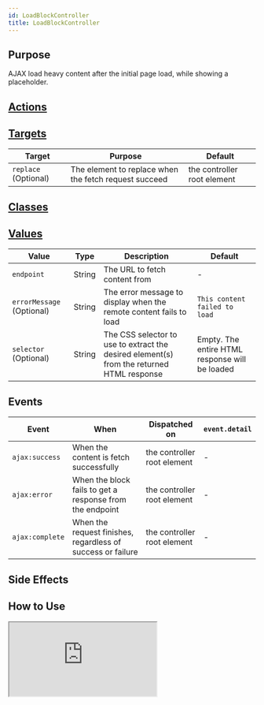 ```yaml
---
id: LoadBlockController
title: LoadBlockController
---
```




## Purpose

AJAX load heavy content after the initial page load, while showing a placeholder.


## [Actions](https://stimulus.hotwire.dev/reference/actions)
<NoActions/>

## [Targets](https://stimulus.hotwire.dev/reference/targets)

| Target | Purpose | Default |
| --- | --- | --- |
| `replace` (Optional) | The element to replace when the fetch request succeed | the controller root element |

## [Classes](https://stimulus.hotwire.dev/reference/classes)
<NoClasses/>

## [Values](https://stimulus.hotwire.dev/reference/values)

| Value | Type | Description | Default |
| --- | --- | --- | --- |
| `endpoint` | String | The URL to fetch content from | - |
| `errorMessage` (Optional) | String | The error message to display when the remote content fails to load | `This content failed to load` |
| `selector` (Optional) | String | The CSS selector to use to extract the desired element(s) from the returned HTML response | Empty. The entire HTML response will be loaded |

## Events

| Event | When | Dispatched on | `event.detail` |
| --- | --- | --- | --- |
|`ajax:success` | When the content is fetch successfully | the controller root element | - |
|`ajax:error` | When the block fails to get a response from the endpoint | the controller root element | - |
|`ajax:complete` | When the request finishes, regardless of success or failure | the controller root element | - |

## Side Effects
<NoSideEffects/>


## How to Use

<iframe
  src="https://codesandbox.io/embed/asyncblockcontroller-8i46f?fontsize=14&hidenavigation=1&theme=dark"
  style={{width: "100%", height: "500px", border: "0", borderRadius: "4px", overflow: "hidden"}}
  sandbox="allow-forms allow-modals allow-popups allow-presentation allow-same-origin allow-scripts"
/>


The controller will send out a fetch request, and on success will replace the block with the HTML content of the response.

## See Also

[Async Block Controller](./AsyncBlockController)
[Lazy Block Controller](./LazyBlockController)
[Poll Block Controller](./PollBlockController)
